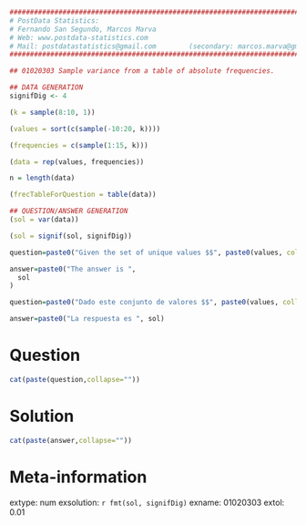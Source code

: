 
```r

################################################################################
# PostData Statistics: 
# Fernando San Segundo, Marcos Marva
# Web: www.postdata-statistics.com
# Mail: postdatastatistics@gmail.com        (secondary: marcos.marva@gmail.es)
################################################################################

## 01020303 Sample variance from a table of absolute frequencies.
```


```r
## DATA GENERATION
signifDig <- 4

(k = sample(8:10, 1))

(values = sort(c(sample(-10:20, k))))

(frequencies = c(sample(1:15, k)))

(data = rep(values, frequencies))

n = length(data)

(frecTableForQuestion = table(data))

## QUESTION/ANSWER GENERATION
(sol = var(data))

(sol = signif(sol, signifDig))
```


```r
question=paste0("Given the set of unique values $$", paste0(values, collapse = ", "),"$$ and their corresponding absolute frequencies  $$", paste0(frecTableForQuestion, collapse = ", "),"$$ find the **sample variance** of this data set.")

answer=paste0("The answer is ",
  sol
)

```


```r
question=paste0("Dado este conjunto de valores $$", paste0(values, collapse = ", "),"$$ y sus correspondientes frecuencias absolutas  $$", paste0(frecTableForQuestion, collapse = ", "),"$$ calcular la **(cuasi)varianza muestral** de este conjunto de datos.")

answer=paste0("La respuesta es ", sol)
```


Question
========

```r
cat(paste(question,collapse=""))
```

Solution
=========

```r
cat(paste(answer,collapse=""))
```

Meta-information
================
extype: num
exsolution: `r fmt(sol, signifDig)`
exname: 01020303
extol: 0.01


